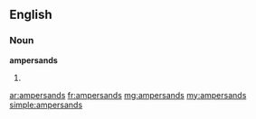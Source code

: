 ==English==

===Noun===
'''ampersands'''

# {{plural of|[[ampersand]]}}

[[ar:ampersands]]
[[fr:ampersands]]
[[mg:ampersands]]
[[my:ampersands]]
[[simple:ampersands]]